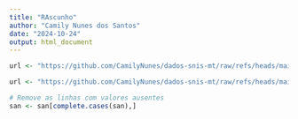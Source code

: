 ```yaml
---
title: "RAscunho"
author: "Camily Nunes dos Santos"
date: "2024-10-24"
output: html_document
---
```

  
  
```r
url <- "https://github.com/CamilyNunes/dados-snis-mt/raw/refs/heads/main/Dados/SNIS%20-%20S%C3%A9rie%20Hist%C3%B3rica/AgregadoSNISMT(TESTE).csv"
```
  
    

  
```r
url <- "https://github.com/CamilyNunes/dados-snis-mt/raw/refs/heads/main/Dados/SNIS%20-%20S%C3%A9rie%20Hist%C3%B3rica/AgregadoSNISMT.csv"
```
     

```r
# Remove as linhas com valores ausentes
san <- san[complete.cases(san),]
```
  
    
